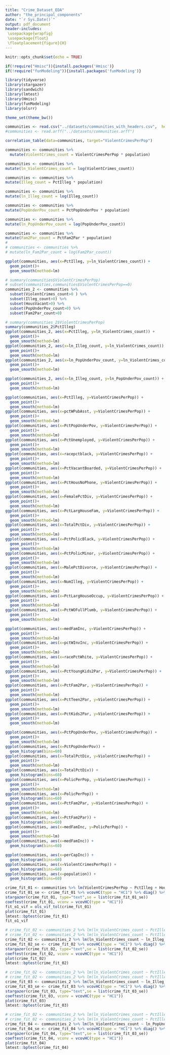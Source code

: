 ```yaml
---
title: "Crime_Dataset_EDA"
author: "the_principal_components"
date: "`r Sys.Date()`"
output: pdf_document
header-includes:
 \usepackage{wrapfig}
 \usepackage{float}
 \floatplacement{figure}{H}
---
```


```r
knitr::opts_chunk$set(echo = TRUE)
```

```r
if(!require("Hmisc")){install.packages('Hmisc')}
if(!require("funModeling")){install.packages('funModeling')}
```
```r

library(tidyverse) 
library(stargazer)
library(sandwich)
library(lmtest)
library(Hmisc)
library(funModeling)
library(olsrr)

theme_set(theme_bw())
```

```r
communities <- read.csv("../datasets/communities_with_headers.csv",  header = TRUE)
#communities <- read.arff("../datasets/communities.arff")
```

```r
correlation_table(data=communities, target="ViolentCrimesPerPop")
```
```r
communities <- communities %>% 
  mutate(ViolentCrimes_count = ViolentCrimesPerPop * population)

communities <- communities %>% 
mutate(ln_ViolentCrimes_count = log(ViolentCrimes_count))

communities <- communities %>% 
mutate(Illeg_count = PctIlleg * population)

communities <- communities %>% 
mutate(ln_Illeg_count = log(Illeg_count))

communities <- communities %>% 
mutate(PopUnderPov_count = PctPopUnderPov * population)

communities <- communities %>% 
mutate(ln_PopUnderPov_count = log(PopUnderPov_count))

communities <- communities %>% 
mutate(Fam2Par_count = PctFam2Par * population)
# 
# communities <- communities %>% 
# mutate(ln_Fam2Par_count = log(Fam2Par_count))

ggplot(communities, aes(x=PctIlleg, y=ln_ViolentCrimes_count)) + 
  geom_point()+
  geom_smooth(method=lm)

# summary(communities$ViolentCrimesPerPop)
# subset(communities,communities$ViolentCrimesPerPop==0)
communities_2 <- communities %>%
  subset(ViolentCrimes_count>0 ) %>% 
  subset(Illeg_count>0) %>% 
  subset(HousVacant>0) %>% 
  subset(PopUnderPov_count>0) %>% 
  subset(Fam2Par_count>0)

# summary(communities_2$ViolentCrimesPerPop)
summary(communities_2$PctIlleg)
ggplot(communities_2, aes(x=PctIlleg, y=ln_ViolentCrimes_count)) + 
  geom_point()+
  geom_smooth(method=lm)
ggplot(communities_2, aes(x=ln_Illeg_count, y=ln_ViolentCrimes_count)) + 
  geom_point()+
  geom_smooth(method=lm)
ggplot(communities_2, aes(x=ln_PopUnderPov_count, y=ln_ViolentCrimes_count)) + 
  geom_point()+
  geom_smooth(method=lm)

ggplot(communities_2, aes(x=ln_Illeg_count, y=ln_PopUnderPov_count)) + 
  geom_point()+
  geom_smooth(method=lm)
```


```r
ggplot(communities, aes(x=PctIlleg, y=ViolentCrimesPerPop)) + 
  geom_point()+
  geom_smooth(method=lm)
ggplot(communities, aes(x=pctWPubAsst, y=ViolentCrimesPerPop)) +
  geom_point()+
  geom_smooth(method=lm)
ggplot(communities, aes(x=PctPopUnderPov, y=ViolentCrimesPerPop)) +
  geom_point()+
  geom_smooth(method=lm)
ggplot(communities, aes(x=PctUnemployed, y=ViolentCrimesPerPop)) +
  geom_point()+
  geom_smooth(method=lm)
ggplot(communities, aes(x=racepctblack, y=ViolentCrimesPerPop)) +
  geom_point()+
  geom_smooth(method=lm)
ggplot(communities, aes(x=PctVacantBoarded, y=ViolentCrimesPerPop)) +
  geom_point()+
  geom_smooth(method=lm)
ggplot(communities, aes(x=PctHousNoPhone, y=ViolentCrimesPerPop)) +
  geom_point()+
  geom_smooth(method=lm)
ggplot(communities, aes(x=FemalePctDiv, y=ViolentCrimesPerPop)) +
  geom_point()+
  geom_smooth(method=lm)
ggplot(communities, aes(x=PctLargHouseFam, y=ViolentCrimesPerPop)) +
  geom_point()+
  geom_smooth(method=lm)
ggplot(communities, aes(x=TotalPctDiv, y=ViolentCrimesPerPop)) +
  geom_point()+
  geom_smooth(method=lm)
ggplot(communities, aes(x=PctPolicBlack, y=ViolentCrimesPerPop)) +
  geom_point()+
  geom_smooth(method=lm)
ggplot(communities, aes(x=PctPolicMinor, y=ViolentCrimesPerPop)) +
  geom_point()+
  geom_smooth(method=lm)
ggplot(communities, aes(x=MalePctDivorce, y=ViolentCrimesPerPop)) +
  geom_point()+
  geom_smooth(method=lm)
ggplot(communities, aes(x=NumIlleg, y=ViolentCrimesPerPop)) +
  geom_point()+
  geom_smooth(method=lm)
ggplot(communities, aes(x=PctLargHouseOccup, y=ViolentCrimesPerPop)) +
  geom_point()+
  geom_smooth(method=lm)
ggplot(communities, aes(x=PctWOFullPlumb, y=ViolentCrimesPerPop)) +
  geom_point()+
  geom_smooth(method=lm)
```
```r
ggplot(communities, aes(x=medFamInc, y=ViolentCrimesPerPop)) + 
  geom_point()+
  geom_smooth(method=lm)
ggplot(communities, aes(x=pctWInvInc, y=ViolentCrimesPerPop)) +
  geom_point()+
  geom_smooth(method=lm)
ggplot(communities, aes(x=racePctWhite, y=ViolentCrimesPerPop)) +
  geom_point()+
  geom_smooth(method=lm)
ggplot(communities, aes(x=PctYoungKids2Par, y=ViolentCrimesPerPop)) +
  geom_point()+
  geom_smooth(method=lm)
ggplot(communities, aes(x=PctFam2Par, y=ViolentCrimesPerPop)) +
  geom_point()+
  geom_smooth(method=lm)
ggplot(communities, aes(x=PctTeen2Par, y=ViolentCrimesPerPop)) +
  geom_point()+
  geom_smooth(method=lm)
ggplot(communities, aes(x=PctKids2Par, y=ViolentCrimesPerPop)) +
  geom_point()+
  geom_smooth(method=lm)
```
```r
ggplot(communities, aes(x=PctPopUnderPov, y=ViolentCrimesPerPop)) + 
  geom_point()+
  geom_smooth(method=lm)
ggplot(communities, aes(x=PctPopUnderPov)) + 
  geom_histogram(bins=60)
ggplot(communities, aes(x=TotalPctDiv, y=ViolentCrimesPerPop)) +
  geom_point()+
  geom_smooth(method=lm)
ggplot(communities, aes(x=TotalPctDiv)) + 
  geom_histogram(bins=60)
ggplot(communities, aes(x=PolicPerPop, y=ViolentCrimesPerPop)) +
  geom_point()+
  geom_smooth(method=lm)
ggplot(communities, aes(x=PolicPerPop)) + 
  geom_histogram(bins=60)
ggplot(communities, aes(x=PctFam2Par, y=ViolentCrimesPerPop)) +
  geom_point()+
  geom_smooth(method=lm)
ggplot(communities, aes(x=PctFam2Par)) + 
  geom_histogram(bins=60)
ggplot(communities, aes(x=medFamInc, y=PolicPerPop)) +
  geom_point()+
  geom_smooth(method=lm)
ggplot(communities, aes(x=medFamInc)) + 
  geom_histogram(bins=60)

ggplot(communities, aes(x=perCapInc)) + 
  geom_histogram(bins=60)
ggplot(communities, aes(x=ViolentCrimesPerPop)) + 
  geom_histogram(bins=60)
ggplot(communities, aes(x=population)) + 
  geom_histogram(bins=60)
```
```r
crime_fit_01 <- communities %>% lm(ViolentCrimesPerPop ~ PctIlleg + HousVacant + PctUnemployed + NumStreet + TotalPctDiv, data = .)
crime_fit_01_se <- crime_fit_01 %>% vcovHC(type = "HC1") %>% diag() %>% sqrt()
stargazer(crime_fit_01, type="text",se = list(crime_fit_01_se))
coeftest(crime_fit_01, vconv = vcovHC(type = "HC1"))
fit_o1_vif = ols_vif_tol(crime_fit_01)
plot(crime_fit_01)
lmtest::bptest(crime_fit_01)
fit_o1_vif
```
```r
# crime_fit_02 <- communities_2 %>% lm(ln_ViolentCrimes_count ~ PctIlleg + HousVacant + PctUnemployed + NumStreet + TotalPctDiv, data = .)
# crime_fit_02 <- communities_2 %>% lm(ln_ViolentCrimes_count ~ PctIlleg + TotalPctDiv, data = .)
crime_fit_02 <- communities_2 %>% lm(ln_ViolentCrimes_count ~ ln_Illeg_count, data = .)
crime_fit_02_se <- crime_fit_02 %>% vcovHC(type = "HC1") %>% diag() %>% sqrt()
stargazer(crime_fit_02, type="text",se = list(crime_fit_02_se))
coeftest(crime_fit_02, vconv = vcovHC(type = "HC1"))
plot(crime_fit_02)
lmtest::bptest(crime_fit_02)
```
```r
# crime_fit_02 <- communities_2 %>% lm(ln_ViolentCrimes_count ~ PctIlleg + HousVacant + PctUnemployed + NumStreet + TotalPctDiv, data = .)
# crime_fit_02 <- communities_2 %>% lm(ln_ViolentCrimes_count ~ PctIlleg + TotalPctDiv, data = .)
crime_fit_03 <- communities_2 %>% lm(ln_ViolentCrimes_count ~ ln_Illeg_count + ln_PopUnderPov_count, data = .)
crime_fit_03_se <- crime_fit_03 %>% vcovHC(type = "HC1") %>% diag() %>% sqrt()
stargazer(crime_fit_03, type="text",se = list(crime_fit_03_se))
coeftest(crime_fit_03, vconv = vcovHC(type = "HC1"))
plot(crime_fit_03)
lmtest::bptest(crime_fit_03)
```
```r
# crime_fit_02 <- communities_2 %>% lm(ln_ViolentCrimes_count ~ PctIlleg + HousVacant + PctUnemployed + NumStreet + TotalPctDiv, data = .)
# crime_fit_02 <- communities_2 %>% lm(ln_ViolentCrimes_count ~ PctIlleg + TotalPctDiv, data = .)
crime_fit_04 <- communities_2 %>% lm(ln_ViolentCrimes_count ~ ln_PopUnderPov_count, data = .)
crime_fit_04_se <- crime_fit_04 %>% vcovHC(type = "HC1") %>% diag() %>% sqrt()
stargazer(crime_fit_04, type="text",se = list(crime_fit_03_se))
coeftest(crime_fit_04, vconv = vcovHC(type = "HC1"))
plot(crime_fit_04)
lmtest::bptest(crime_fit_04)
```


